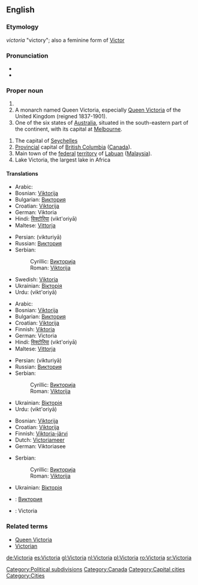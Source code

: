 {{see|victoria}}

==English==
===Etymology===
{{L.}} ''victoria'' "victory"; also a feminine form of [[Victor]]

===Pronunciation ===
* {{IPA|/viktɔɹiːə/}}
* {{audio|en-ca-Victoria.ogg|Audio (CA)}}

===Proper noun===
{{en-proper noun}}

# {{given name|female|from Latin|}}
# A monarch named Queen Victoria, especially [[w:Queen Victoria|Queen Victoria]] of the United Kingdom (reigned 1837-1901).
# One of the six states of [[Australia]], situated in the south-eastern part of the continent, with its capital at [[Melbourne]].
[[Category:Political subdivisions]]
# The capital of [[Seychelles]]
# [[provincial|Provincial]] capital of [[British Columbia]] ([[Canada]]).
# Main town of the [[federal]] [[territory]] of [[Labuan]] ([[Malaysia]]).
# Lake Victoria, the largest lake in Africa

====Translations====
{{trans-top|female given name}}
<!-- Make an entry here only, if it is customary to spell all English-language Victoria -names in some other way e.g. due to different alphabet system -->
*Arabic: {{ARchar|[[فيكتوريا]]}}
*Bosnian: [[Viktorija]] {{f}}
*Bulgarian: [[Виктория]] {{f}}
*Croatian: [[Viktorija]] {{f}}
*German: Viktoria
*Hindi: [[विक्टोरिया]] (vikt'oriyā) {{f}}
*Maltese: [[Vittorja]] {{f}}
{{trans-mid}}
*Persian: {{FAchar|[[ویکتوریا]]}} (vikturiyā)
*Russian: [[Виктория]] {{f}}
*Serbian:
*:Cyrillic: [[Викторија]] {{f}}
*:Roman: [[Viktorija]] {{f}}
*Swedish: [[Viktoria]] {{c}}
*Ukrainian: [[Вікторія]] {{f}}
*Urdu: {{URchar|[[وکٹوریہ]]}} (vikt'oriyā) {{f}}
{{trans-bottom}}

{{trans-top|Queen Victoria}}
*Arabic: {{ARchar|[[فيكتوريا]]}}
*Bosnian: [[Viktorija]] {{f}}
*Bulgarian: [[Виктория]] {{f}}
*Croatian: [[Viktorija]] {{f}}
*Finnish: [[Viktoria]]
*German: Victoria
*Hindi: [[विक्टोरिया]] (vikt'oriyā) {{f}}
*Maltese: [[Vittorja]] 
{{trans-mid}}
*Persian: {{FAchar|[[ویکتوریا]]}} (vikturiyā)
*Russian: [[Виктория]] {{f}}
*Serbian:
*:Cyrillic: [[Викторија]] {{f}}
*:Roman: [[Viktorija]] {{f}}
*Ukrainian: [[Вікторія]] {{f}}
*Urdu: {{URchar|[[وکٹوریہ]]}} (vikt'oriyā) {{f}}
{{trans-bottom}}

{{trans-top|Lake Victoria}}
*Bosnian: [[Viktorija]] {{f}}
*Croatian: [[Viktorija]] {{f}}
*Finnish: [[Viktoria-järvi]]
*Dutch: [[Victoriameer]]
*German: Viktoriasee {{m}}
{{trans-mid}}
*Serbian:
*:Cyrillic: [[Викторија]] {{f}}
*:Roman: [[Viktorija]] {{f}}
*Ukrainian: [[Вікторія]] {{f}}
{{trans-bottom}}

{{checktrans}}
{{trans-top|translations to be checked}}
*{{ttbc|Bulgarian}}: [[Виктория]]
*{{ttbc|French}}: Victoria
{{trans-bottom}}

===Related terms===
*[[Queen Victoria]]
*[[Victorian]]

[[Category:Canada]]
[[Category:Capital cities]]
[[Category:Cities]]

[[de:Victoria]]
[[es:Victoria]]
[[gl:Victoria]]
[[nl:Victoria]]
[[pl:Victoria]]
[[ro:Victoria]]
[[sr:Victoria]]